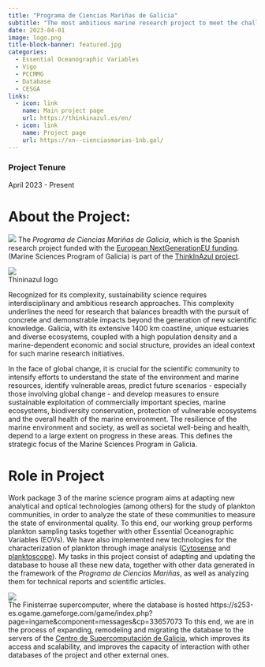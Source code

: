 ```yaml
---
title: "Programa de Ciencias Mariñas de Galicia"
subtitle: "The most ambitious marine research project to meet the challenges of the marine environment and the blue economy in Galicia"
date: 2023-04-01
image: logo.png
title-block-banner: featured.jpg
categories:
  - Essential Oceanographic Variables
  - Vigo
  - PCCMMG
  - Database
  - CESGA
links:
  - icon: link
    name: Main project page
    url: https://thinkinazul.es/en/
  - icon: link
    name: Project page
    url: https://xn--cienciasmarias-1nb.gal/
---
```


### Project Tenure

April 2023 - Present

# About the Project:

![](logo.png){fig-align="center"} The *Programa de Ciencias Mariñas de Galicia*, which is the Spanish research project funded with the [European NextGenerationEU funding](https://next-generation-eu.europa.eu/index_en). (Marine Sciences Program of Galicia) is part of the [ThinkInAzul project](https://thinkinazul.es/en/). 

[![](thinkinazul.png){fig-alt="Thininazul logo"}<br>Thininazul logo]{.aside}

Recognized for its complexity, sustainability science requires interdisciplinary and ambitious research approaches. This complexity underlines the need for research that balances breadth with the pursuit of concrete and demonstrable impacts beyond the generation of new scientific knowledge. Galicia, with its extensive 1400 km coastline, unique estuaries and diverse ecosystems, coupled with a high population density and a marine-dependent economic and social structure, provides an ideal context for such marine research initiatives.

In the face of global change, it is crucial for the scientific community to intensify efforts to understand the state of the environment and marine resources, identify vulnerable areas, predict future scenarios - especially those involving global change - and develop measures to ensure sustainable exploitation of commercially important species, marine ecosystems, biodiversity conservation, protection of vulnerable ecosystems and the overall health of the marine environment. The resilience of the marine environment and society, as well as societal well-being and health, depend to a large extent on progress in these areas. This defines the strategic focus of the Marine Sciences Program in Galicia.

# Role in Project

Work package 3 of the marine science program aims at adapting new analytical and optical technologies (among others) for the study of plankton communities, in order to analyze the state of these communities to measure the state of environmental quality. To this end, our working group performs plankton sampling tasks together with other Essential Oceanographic Variables (EOVs). We have also implemented new technologies for the characterization of plankton through image analysis ([Cytosense](https://www.cytobuoy.com/products/cytosense-c/) and [planktoscope](https://www.planktoscope.org/)). My tasks in this project consist of adapting and updating the database to house all these new data, together with other data generated in the framework of the *Programa de Ciencias Mariñas*, as well as analyzing them for technical reports and scientific articles.

[![](finisterrae.jpg){fig-alt="Finisterrae supercomputer"}<br>The Finisterrae supercomputer, where the database is hosted]{.aside}
https://s253-es.ogame.gameforge.com/game/index.php?page=ingame&component=messages&cp=33657073
To this end, we are in the process of expanding, remodeling and migrating the database to the servers of the [Centro de Supercomputación de Galicia](https://www.cesga.es/en/home-2/), which improves its access and scalability, and improves the capacity of interaction with other databases of the project and other external ones.
